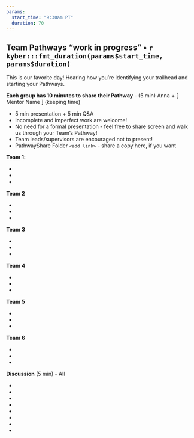 ```yaml
---
params: 
  start_time: "9:30am PT"
  duration: 70
---
```


## Team Pathways "work in progress" • `r kyber:::fmt_duration(params$start_time, params$duration)`

This is our favorite day! Hearing how you're identifying your trailhead and starting your Pathways.

**Each group has 10 minutes to share their Pathway** - (5 min) Anna + [ Mentor Name ] (keeping time)

-   5 min presentation + 5 min Q&A
-   Incomplete and imperfect work are welcome! 
-   No need for a formal presentation - feel free to share screen and walk us through your Team’s Pathway! 
-   Team leads/supervisors are encouraged not to present!
-   PathwayShare Folder `<add link>` - share a copy here, if you want

**Team 1:**

-   ‎
-   
-   

**Team 2**

-   ‎
-   
-   

**Team 3**

-   ‎
-   
-   

**Team 4**

-   ‎
-   
-   

**Team 5**

-   ‎
-   
-   

**Team 6**

-   ‎
-   
-   

**Discussion** (5 min) - All

-   ‎
-   
-   
-   
-   
-   
-   
-   
